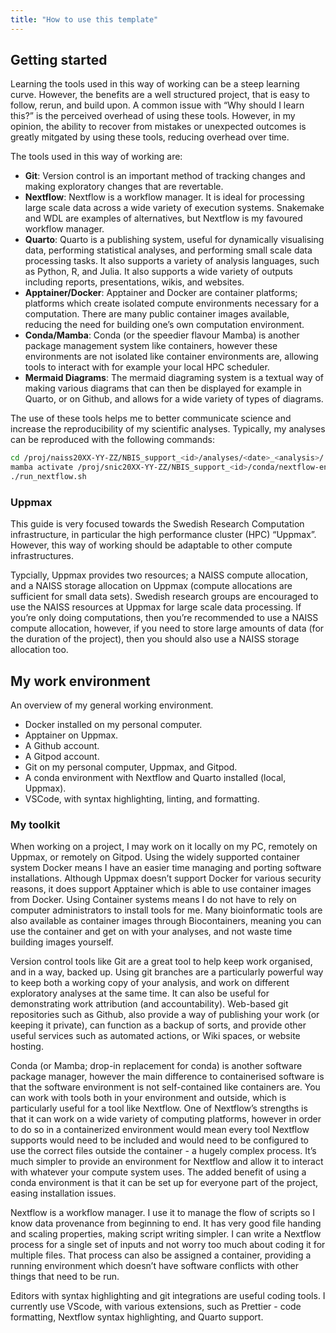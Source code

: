 ```yaml
---
title: "How to use this template"
---
```


## Getting started

Learning the tools used in this way of working can be a steep learning curve. However,
the benefits are a well structured project, that is easy to follow, rerun, and build upon.
A common issue with "Why should I learn this?" is the perceived overhead of using these tools.
However, in my opinion, the ability to recover from mistakes or unexpected outcomes is greatly
mitgated by using these tools, reducing overhead over time.

The tools used in this way of working are:

- **Git**: Version control is an important method of tracking changes and making exploratory changes that are revertable.
- **Nextflow**: Nextflow is a workflow manager. It is ideal for processing large scale data across a wide variety of execution systems.
  Snakemake and WDL are examples of alternatives, but Nextflow is my favoured workflow manager.
- **Quarto**: Quarto is a publishing system, useful for dynamically visualising data, performing statistical analyses, and performing
  small scale data processing tasks. It also supports a variety of analysis languages, such as Python, R, and Julia. It also supports
  a wide variety of outputs including reports, presentations, wikis, and websites.
- **Apptainer/Docker**: Apptainer and Docker are container platforms; platforms which create isolated compute environments necessary for
  a computation. There are many public container images available, reducing the need for building one's own computation environment.
- **Conda/Mamba**: Conda (or the speedier flavour Mamba) is another package management system like containers, however these environments are
  not isolated like container environments are, allowing tools to interact with for example your local HPC scheduler.
- **Mermaid Diagrams**: The mermaid diagraming system is a textual way of making various diagrams that can then be displayed for example
  in Quarto, or on Github, and allows for a wide variety of types of diagrams.

The use of these tools helps me to better communicate science and increase the reproducibility of my scientific analyses.
Typically, my analyses can be reproduced with the following commands:

```bash
cd /proj/naiss20XX-YY-ZZ/NBIS_support_<id>/analyses/<date>_<analysis>/
mamba activate /proj/snic20XX-YY-ZZ/NBIS_support_<id>/conda/nextflow-env
./run_nextflow.sh
```

### Uppmax

This guide is very focused towards the Swedish Research Computation infrastructure, in particular the high performance cluster (HPC) "Uppmax".
However, this way of working should be adaptable to other compute infrastructures.

Typcially, Uppmax provides two resources; a NAISS compute allocation, and a NAISS storage allocation on Uppmax (compute allocations are
sufficient for small data sets). Swedish research groups are encouraged to use the NAISS resources at Uppmax for
large scale data processing. If you're only doing computations, then you're recommended
to use a NAISS compute allocation, however, if you need to store large
amounts of data (for the duration of the project), then you should also use
a NAISS storage allocation too.

## My work environment

An overview of my general working environment.

- Docker installed on my personal computer.
- Apptainer on Uppmax.
- A Github account.
- A Gitpod account.
- Git on my personal computer, Uppmax, and Gitpod.
- A conda environment with Nextflow and Quarto installed (local, Uppmax).
- VSCode, with syntax highlighting, linting, and formatting.

### My toolkit

When working on a project, I may work on it locally on my PC, remotely on Uppmax,
or remotely on Gitpod. Using the widely supported
container system Docker means I have an easier time managing and porting
software installations. Although Uppmax doesn't support Docker for various
security reasons, it does support Apptainer which is able to use container images
from Docker. Using Container systems means I do not have to rely on computer
administrators to install tools for me. Many bioinformatic tools are
also available as container images through Biocontainers, meaning you can use
the container and get on with your analyses, and not waste time building images yourself.

Version control tools like Git are a great tool to help keep work organised,
and in a way, backed up. Using git branches are a particularly powerful way
to keep both a working copy of your analysis, and work on different exploratory
analyses at the same time. It can also be useful for demonstrating work
attribution (and accountability). Web-based git repositories such as Github,
also provide a way of publishing your work (or keeping it private), can
function as a backup of sorts, and provide other useful services such as
automated actions, or Wiki spaces, or website hosting.

Conda (or Mamba; drop-in replacement for conda) is another software package manager,
however the main difference to containerised software
is that the software environment is not self-contained like containers are.
You can work with tools both in your environment and outside, which is particularly
useful for a tool like Nextflow. One of Nextflow's strengths is that it can
work on a wide variety of computing platforms, however in order to do so in a
containerized environment would mean every tool Nextflow supports would need
to be included and would need to be configured to use the correct files
outside the container - a hugely complex process. It's much simpler to
provide an environment for Nextflow and allow it to interact with whatever your
compute system uses. The added benefit of using a conda environment is that
it can be set up for everyone part of the project, easing installation issues.

Nextflow is a workflow manager. I use it to manage the flow of scripts so I know
data provenance from beginning to end. It has very good file handing and scaling
properties, making script writing simpler. I can write a Nextflow process for a single
set of inputs and not worry too much about coding it for multiple files. That
process can also be assigned a container, providing a running environment which
doesn't have software conflicts with other things that need to be run.

Editors with syntax highlighting and git integrations are useful coding tools.
I currently use VScode, with various extensions, such as Prettier - code formatting,
Nextflow syntax highlighting, and Quarto support.
